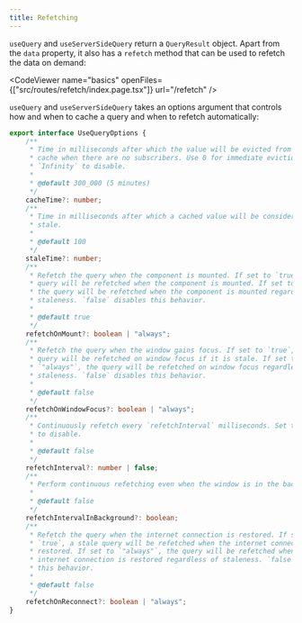 ```yaml
---
title: Refetching
---
```


`useQuery` and `useServerSideQuery` return a `QueryResult` object. Apart from the `data` property, it also has a `refetch` method that can be used to refetch the data on demand:

<CodeViewer
	name="basics"
	openFiles={["src/routes/refetch/index.page.tsx"]}
	url="/refetch"
/>

`useQuery` and `useServerSideQuery` takes an options argument that controls how and when to cache a query and when to refetch automatically:

```ts
export interface UseQueryOptions {
	/**
	 * Time in milliseconds after which the value will be evicted from the
	 * cache when there are no subscribers. Use 0 for immediate eviction and
	 * `Infinity` to disable.
	 *
	 * @default 300_000 (5 minutes)
	 */
	cacheTime?: number;
	/**
	 * Time in milliseconds after which a cached value will be considered
	 * stale.
	 *
	 * @default 100
	 */
	staleTime?: number;
	/**
	 * Refetch the query when the component is mounted. If set to `true`, a stale
	 * query will be refetched when the component is mounted. If set to `"always"`,
	 * the query will be refetched when the component is mounted regardless of
	 * staleness. `false` disables this behavior.
	 *
	 * @default true
	 */
	refetchOnMount?: boolean | "always";
	/**
	 * Refetch the query when the window gains focus. If set to `true`, the
	 * query will be refetched on window focus if it is stale. If set to
	 * `"always"`, the query will be refetched on window focus regardless of
	 * staleness. `false` disables this behavior.
	 *
	 * @default false
	 */
	refetchOnWindowFocus?: boolean | "always";
	/**
	 * Continuously refetch every `refetchInterval` milliseconds. Set to false
	 * to disable.
	 *
	 * @default false
	 */
	refetchInterval?: number | false;
	/**
	 * Perform continuous refetching even when the window is in the background.
	 *
	 * @default false
	 */
	refetchIntervalInBackground?: boolean;
	/**
	 * Refetch the query when the internet connection is restored. If set to
	 * `true`, a stale query will be refetched when the internet connection is
	 * restored. If set to `"always"`, the query will be refetched when the
	 * internet connection is restored regardless of staleness. `false` disables
	 * this behavior.
	 *
	 * @default false
	 */
	refetchOnReconnect?: boolean | "always";
}
```
